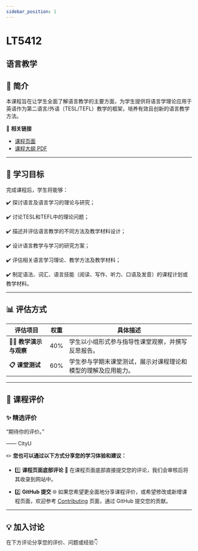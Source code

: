 ```yaml
---
sidebar_position: 1
---
```


# LT5412
## 语言教学

## **📘 简介**
本课程旨在让学生全面了解语言教学的主要方面，为学生提供将语言学理论应用于英语作为第二语言/外语（TESL/TEFL）教学的框架，培养有效且创新的语言教学方法。

🔗 **相关链接**
- [课程页面](https://www.cityu.edu.hk/catalogue/pg/202425/course/LT5412.htm)
- [课程大纲 PDF](https://www.cityu.edu.hk/catalogue/pg/202425/course/LT5412.pdf)

---

## **🎯 学习目标**

完成课程后，学生将能够：

✔️ 探讨语言及语言学习的理论与研究；

✔️ 讨论TESL和TEFL中的理论问题；

✔️ 描述并评估语言教学的不同方法及教学材料设计；

✔️ 设计语言教学与学习的研究方案；

✔️ 评估相关语言学习理论、教学方法及教学材料；

✔️ 制定语法、词汇、语言技能（阅读、写作、听力、口语及发音）的课程计划或教学材料。

---

## **📊 评估方式**

| **评估项目**                | **权重** | **具体描述**                                                                                     |
|----------------------------|---------|-----------------------------------------------------------------------------------------------|
| **👩‍🏫 教学演示与观察**      | 40%     | 学生以小组形式参与指导性课堂观察，并撰写反思报告。                                                   |
| **📋 课堂测试**             | 60%     | 学生参与学期末课堂测试，展示对课程理论和模型的理解及应用能力。                                            |

---

## **💬 课程评价**

### ✨ **精选评价**
<div className={commentStyles.commentBox}>
    <p className={commentStyles.commentText}>
        “期待你的评价。”
    </p>
    <p className={commentStyles.commentAuthor}>—— CityU</p>
</div>

✏️ **您也可以通过以下方式分享您的学习体验和建议：**

- 1️⃣ **课程页面底部评论**
💬 在课程页面底部直接提交您的评论，我们会审核后将其收录到网站中。

- 2️⃣ **GitHub 提交**
🌐 如果您希望更全面地分享课程评价，或希望修改或新增课程页面，欢迎参考 [Contributing](https://penjc.github.io/CityU/contributing) 页面，通过 GitHub 提交您的贡献。

---

## **💡 加入讨论**

在下方评论分享您的评价、问题或经验👇
<Utterances />
